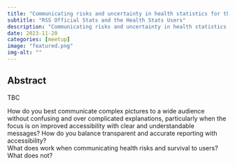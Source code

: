 ```yaml
---
title: "Communicating risks and uncertainty in health statistics for the users"
subtitle: "RSS Official Stats and the Health Stats Users"
description: "Communicating risks and uncertainty in health statistics for the users."
date: 2023-11-20
categories: [meetup]
image: "featured.png"
img-alt: ""
---
```


## Abstract

TBC

How do you best communicate complex pictures to a wide audience without confusing and over complicated explanations, particularly when the focus is on improved accessibility with clear and understandable messages?
How do you balance transparent and accurate reporting with accessibility?  
What does work when communicating health risks and survival to users? What does not?



